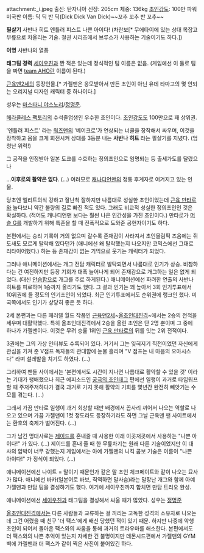 attachment:_i.jpeg
출신: 탄자니아
신장: 205cm
체중: 136kg
[[초인강도]]: 100만 파워
미국판 이름: 딕 딕 반 딕(Dick Dick Van Dick)~~꼬추 꼬추 반 꼬추~~

'''필살기'''
사반나 히트
엔틀러 피스트
나쁜 아이다! (차란보[* 무에타이에 있는 상대 목잡고 무릎으로 차올리는 기술. 철권 시리즈에서 브루스가 사용하는 기술이기도 하다.])

'''이명'''
사반나의 열풍

'''태그팀 경력'''
[[세이우친]]과 짠 적은 있는데 정식적인 팀 이름은 없음. 
(게임에선 이 둘로 팀을 짜면 [[team AHO]]란 이름이 된다.)


[[근육맨2세]]의 등장인물.[* 가젤맨은 응모받아서 만든 초인이 아닌 유데 타마고의 몇 안되는 오리지널 디자인 캐릭터 중 하나이다.]

성우는 [[마스타니 야스노리]]/[[정명준]].

[[헤라클레스 팩토리]]의 수석졸업생인 우수한 초인이다.
[[초인강도]]도  100만으로 꽤 상위권. 

'엔틀러 피스트' 라는 [[워즈맨]]의 '베어크로'가 연상되는 너클을 장착해서 싸우며, 이것을 장착하고 몸을 크게 회전시켜 상대를 3등분 내는 '''사반나 히트''' 라는 필살기를 지녔다. (엄청난 위력!)

그 공적을 인정받아 일본 도쿄를 수호하는 정의초인으로 임명되는 등 출세가도를 달렸으나

...'''이후로의 활약은 없다'''. (...)
여러모로 [[캐나디언맨]]의 정통 후계자로 여겨지고 있는 인물.


당초엔 엘리트의식 강하고 잘난척 잘하지만 나름대로 성실한 초인이었는데 [[근육 만타로]]와 놀다보니 약간 불량의 길로 빠진 적도 있다. 그래도 비교적 성실한 정의초인인 것은 확실하다. (적어도 캐나디언맨 보다는 훨씬 나은 인간성을 가진 초인이다.) 만타로가 [[머슬 G]]를 개발하기 위해 특훈을 할 때 전폭적으로 도와준 공헌자이기도 하다.

본편에서는 승리 기록이 거의 없으며 갈수록 존재감이 사라져서 초인올림픽 즈음에는 쥐도새도 모르게 탈락해 있다던가 (애니에선 왜 탈락했는지 나오지만 코믹스에선 그대로 리타이어했다.) 하는 등 존재감이 없는 기믹으로 웃기는 캐릭터가 되었다.


그러나 애니메이션에서는 개그 전담 캐릭터로 발탁되면서 나름대로 인기가 상승. 비참하다는 건 여전하지만 등장 기회가 대폭 늘어나게 되어 존재감으로 개그하는 일은 없게 되었다. (대신 [[안습]]함으로 개그를 주로 하게된다.) 애니메이션에선 화려한 연출의 사반나 히트를 피로하며 1승까지 올리기도 했다. 그 결과 인기는 꽤 높아서 3회 인기투표에서 10위권에 들 정도의 인기초인이 되었다. 최근 인기투표에서도 순위권에 랭크인 했다. 미국쪽에서도 인기가 상당히 좋은 듯 하다.

2세 본편과는 다른 페러렐 월드 작품인 [[근육맨2세]]~[[올초인대진격]]~에서는 2승의 전적을 세우며 대활약했다. 특히 올초인대진격에서 2승을 올린 초인은 단 2명 뿐이며 그 중에 하나가 가젤맨이다. 이것은 무려 승률 1위인 [[근육 만타로]]의 뒤를 잇는 2위 전적이다.

3권에는 그의 가상 인터뷰도 수록되어 있다. 거기서 그는 잊혀지기 직전이었던 자신에게 관심을 가져 준 V점프 독자들의 관대함에 눈물 흘리며 "V 점프는 내 마음의 오아시스다" 라며 설레발을 치기도 하였다. (...)


그리하여 팬들 사이에서는 '본편에서도 시간이 지나면 나름대로 활약할 수 있을 것' 이라는 기대가 팽배했으나 최근 에피소드인 [[궁극의 초인태그]] 편에선 일행이 과거로 타임워프할 때 주저주저하다가 결국 과거로 가지 못해 활약의 기회를 몇년간 완전히 빼앗기는 수모를 겪는다. (...)

그래서 가끔 만타로 일행이 과거 회상할 때만 배경에서 꼽사리 끼어서 나오는 역할로 나오고 있으며 가끔 가젤맨이 1컷 정도라도 등장하기라도 하면 그날 근육맨 팬 사이트에서는 환호의 축제가 벌어진다. (...)


그가 남긴 명대사로는 [[제이드]]를 혼내줄 때 사용한 이래 이곳저곳에서 사용하는 "나쁜 아이다!" 가 있다. (...) 제이드를 혼내 줄 때 한 무릎차기는 원래 다른 기술이었지만 이 대사의 압박이 너무 강했는지 게임에서는 아예 가젤맨의 니킥 콤보 기술은 이름이 "나쁜 아이다!" 가 정식이 되었다. (...)

애니메이션에선 나이트 = 말이기 때문인가 같은 말 초인 체크메이트와 같이 나오는 묘사가 많다. 애니에선 바카(일본어로 바보, 직역하면 말사슴)라는 말장난 개그와 함께 아예 가젤맨과 만담 팀을 결성하기도 했다. 여기에 세이우친까지 합치면 만담 트리오 완성.

애니메이션에선 [[세이우친]]과 태그팀을 결성해서 싸울 때가 많았다.
성우는 [[정명준]]

[[올초인대진격]]에서는 다른 사람들과 교류하는 걸 꺼리는 고독한 성격의 소유자로 나오는데 그건 어렸을 때 친구 '더 팩스'에게 배신 당했던 적이 있기 때문. 하지만 나중에 악행초인이 되어서 돌아온 팩스와의 싸움을 통해 과거의 트라우마를 해소한다. 본편에서도 더 팩스와의 나쁜 추억이 있는지 자세한 건 불명이지만 데몬시드편에서 가젤맨의 GYM 벽에 가젤맨과 더 팩스가 같이 찍은 사진이 붙어있긴 하다.
